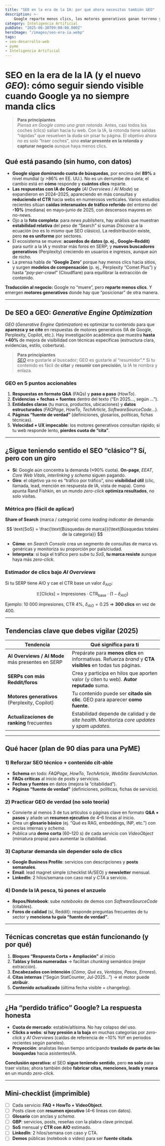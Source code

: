 ---
title: "SEO en la era de la IA: por qué ahora necesitas también GEO"
description: >-
    Google reparte menos clics, los motores generativos ganan terreno y nace el GEO (Generative Engine Optimization). Descubre cómo tu pyme puede seguir siendo visible y generar negocio en la era de la inteligencia artificial.
category: Inteligencia Artificial
pubDate: "2025-08-30T09:00:00.000Z"
heroImage: "/images/seo-era-ia.webp"
tags:
- seo-desarrollo-web
- pyme
- Inteligencia Artificial
---

# SEO en la era de la IA (y el nuevo *GEO*): cómo seguir siendo visible cuando Google ya no siempre manda clics

> **Para principiantes**  
> *Piensa en Google como una gran rotonda.* Antes, casi todos los coches (clics) salían hacia tu web. Con la IA, la rotonda tiene salidas “rápidas” que resuelven la duda sin pisar tu página. El objetivo ahora no es solo “traer coches”, sino **estar presente en la rotonda y capturar negocio** aunque haya menos clics.

## Qué está pasando (sin humo, con datos)

- **Google sigue dominando cuota de búsquedas**, por encima del **89%** a nivel mundial (y >86% en EE. UU.). No es un derrumbe de cuota; el cambio está en **cómo** responde y **cuántos clics** reparte.  
- **Las respuestas con IA de Google** (*AI Overviews* / *AI Mode*) se expandieron en 2024–2025, apareciendo en más consultas y **reduciendo el CTR** hacia webs en numerosos verticales. Varios estudios recientes sitúan **caídas interanuales de tráfico referido** del entorno del **-10%** (mediana) en mayo–junio de 2025, con descensos mayores en no-news.  
- Ojo a la **foto completa**: para *news publishers*, hay análisis que muestran **estabilidad relativa** del peso de “Search” si sumas *Discover* a la ecuación (no es lo mismo que SEO clásico). La redistribución existe, pero **no es uniforme** por sectores.  
- El ecosistema se mueve: **acuerdos de datos (p. ej., Google–Reddit)** para surtir a la IA y mostrar más foros en SERP; y **nuevos buscadores generativos** (Perplexity) creciendo en usuarios e ingresos, aunque aún de nicho.  
- La prensa habla de “**Google Zero**” porque hay menos clics hacia sitios, y surgen **modelos de compensación** (p. ej., Perplexity “Comet Plus”) y hasta “*pay-per-crawl*” (Cloudflare) para equilibrar la extracción de contenido.  

**Traducción al negocio:** Google no “muere”, pero **reparte menos clics**. Y emergen **motores generativos** donde hay que “posicionar” de otra manera.

---

## De SEO a **GEO**: *Generative Engine Optimization*

*GEO* (*Generative Engine Optimization*) es optimizar tu contenido para que **aparezca y se cite** en respuestas de motores generativos (IA de Google, Perplexity, Copilot, etc.). Hay investigación académica que muestra **hasta +40%** de mejora de visibilidad con técnicas específicas (estructura clara, evidencias, estilo, cobertura).

> **Para principiantes**  
> [*SEO*](https://mindfulml.vialabsdigital.com/post/web-aprovechar-ia/) era gustarle al buscador; GEO es gustarle al “resumidor”.* Si tu contenido es fácil de **citar** y **resumir con precisión**, la IA te nombra y enlaza.

### GEO en 5 puntos accionables
1. **Respuestas en formato Q&A** (FAQs) y **paso a paso** (*HowTo*).  
2. **Evidencias + fechas + fuentes** dentro del texto (“En 2025…, según …”).  
3. **Entidades claras** (tu marca, productos, ubicaciones) y **datos estructurados** (*FAQPage*, *HowTo*, *TechArticle*, *SoftwareSourceCode*…).  
4. **Páginas “fuente de verdad”** (definiciones, glosarios, políticas, fichas técnicas).  
5. **Velocidad + UX impecable**: los motores generativos consultan rápido; si tu web responde lento, **pierdes cuota de “cita”**.

---

## ¿Sigue teniendo sentido el SEO “clásico”? Sí, pero con un giro

- **Sí**: Google aún concentra la demanda (≈90% cuota). **On-page**, *EEAT*, *Core Web Vitals*, *interlinking* y *schema* siguen pagando.  
- **Giro**: el objetivo ya no es “tráfico por tráfico”, sino **visibilidad útil** (clic, llamada, lead, mención en respuesta de IA, vista de mapa). Como apunta Rand Fishkin, en un mundo *zero-click* **optimiza resultados**, no solo visitas.  

### Métrica pro (fácil de aplicar)
**Share of Search** (marca / categoría) como *leading indicator* de demanda:

$$
\text{SoS} = \frac{\text{Búsquedas de marca}}{\text{Búsquedas totales de la categoría}}
$$

- **Cómo**: en *Search Console* crea un segmento de consultas de marca vs. genéricas y monitoriza su proporción por país/ciudad.  
- **Interpreta**: si baja el tráfico pero sube tu *SoS*, **tu marca resiste** aunque haya más *zero-click*.

### Estimador de clics bajo *AI Overviews*
Si tu SERP tiene AIO y cae el CTR base un valor $\delta_{AIO}$:

$$
\mathbb{E}[\text{Clicks}] = \text{Impresiones}\cdot \text{CTR}_{\text{base}}\cdot (1-\delta_{AIO})
$$

Ejemplo: 10 000 impresiones, CTR 4%, $\delta_{AIO}=0.25$ ⇒ **300 clics** en vez de 400.  

---

## Tendencias clave que debes vigilar (2025)

| Tendencia | Qué significa para ti |
|---|---|
| **AI Overviews / AI Mode** más presentes en SERP | Prepárate para **menos clics** en informativas. Refuerza *brand* y **CTA visibles** en todas tus páginas. |
| **SERPs con más Reddit/foros** | Crea y participa en hilos que aporten valor (y citen tu web). **Autor reputado** suma. |
| **Motores generativos** (Perplexity, Copilot) | Tu contenido puede ser **citado sin clic**. GEO para aparecer **como fuente**. |
| **Actualizaciones de ranking** frecuentes | Estabilidad depende de calidad y de *site health*. Monitoriza *core updates* y *spam updates*. |

---

## Qué hacer (plan de 90 días para una PyME)

### 1) Reforzar **SEO técnico + contenido cit-able**
- **Schema** en todo: *FAQPage*, *HowTo*, *TechArticle*, *WebSite SearchAction*.  
- **FAQs críticas** al inicio de posts y servicios.  
- **Fechas y fuentes** en datos (mejora la “citabilidad”).  
- **Páginas “fuente de verdad”** (definiciones, políticas, fichas de servicio).

### 2) Practicar **GEO** de verdad (no solo teoría)
- Convierte al menos 3 de tus artículos o páginas clave en formato **Q&A + pasos** y añade un **resumen ejecutivo** de 4–6 líneas al inicio.  
- Crea un **glosario básico** (ej. “Qué es RAG, embeddings, INP, etc.”) con anclas internas y *schema*.  
- Publica una **demo corta** (60–120 s) de cada servicio con *VideoObject* (miniatura propia) para aumentar la citabilidad.

### 3) Capturar demanda sin depender solo de clics
- **Google Business Profile**: servicios con descripciones y **posts semanales**.  
- **Email**: lead magnet simple (checklist IA/SEO) y **newsletter** mensual.  
- **LinkedIn**: 2 hilos/semana con caso real y *CTA* a servicio.

### 4) Donde la IA pesca, tú pones el anzuelo
- **Repos/Notebook**: sube *notebooks* de demos con *SoftwareSourceCode* (citables).  
- **Foros de calidad** (sí, Reddit): responde preguntas frecuentes de tu sector y **menciona tu guía “fuente de verdad”**.

---

## Técnicas concretas que están funcionando (y por qué)

1) **Bloques “Respuesta Corta + Ampliación”** al inicio  
2) **Tablas y listas numeradas** → facilitan *chunking* semántico (mejor extracción).  
3) **Encabezados con intención** (*Cómo*, *Qué es*, *Ventajas*, *Pasos*, *Errores*).  
4) **Citas internas** (“Según StatCounter, Jul-2025…”) → el motor puede **atribuir**.  
5) **Contenido actualizado** (última fecha visible + changelog).

---

## ¿Ha “perdido tráfico” Google? La respuesta honesta

- **Cuota de mercado**: estable/altísima. No hay colapso del uso.  
- **Clicks a webs**: **sí hay presión a la baja** en muchas categorías por *zero-click* y *AI Overviews* (caídas de referencia de ~10% YoY en periodos recientes según paneles).  
- **Proyección**: analistas llevan tiempo anticipando **traslado de parte de las búsquedas** hacia asistentes/IA.  

**Conclusión operativa:** el SEO **sigue teniendo sentido**, pero **no solo** para traer visitas; ahora también debe **fabricar citas, menciones, leads y marca** en un mundo *zero-click*.

---

## Mini-checklist (imprimible)

- [ ] Cada servicio: **FAQ + HowTo + VideoObject**.  
- [ ] Posts clave con **resumen ejecutivo** (4–6 líneas con datos).  
- [ ] **Glosario** con anclas y *schema*.  
- [ ] **GBP**: servicios, posts, reseñas con la plabra clave principal.  
- [ ] **SoS** mensual y **CTR con AIO** estimado.  
- [ ] **LinkedIn**: 2 hilos/semana con caso y CTA.  
- [ ] **Demos** públicas (notebook o vídeo) para ser **fuente citada**.
